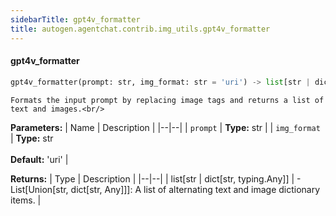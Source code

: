 ```yaml
---
sidebarTitle: gpt4v_formatter
title: autogen.agentchat.contrib.img_utils.gpt4v_formatter
---
```


<code class="doc-symbol doc-symbol-heading doc-symbol-function"></code>
#### gpt4v_formatter

```python
gpt4v_formatter(prompt: str, img_format: str = 'uri') -> list[str | dict[str, Any]]
```

    Formats the input prompt by replacing image tags and returns a list of text and images.<br/>

<b>Parameters:</b>
| Name | Description |
|--|--|
| `prompt` | **Type:** str |
| `img_format` | **Type:** str<br/><br/>**Default:** 'uri' |

<b>Returns:</b>
| Type | Description |
|--|--|
| list[str \| dict[str, typing.Any]] | - List[Union[str, dict[str, Any]]]: A list of alternating text and image dictionary items. |

<br />